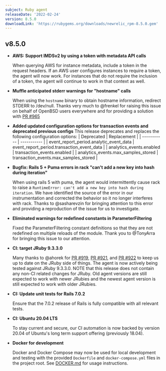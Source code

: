 ```yaml
---
subject: Ruby agent
releaseDate: '2022-02-24'
version: 8.5.0
downloadLink: 'https://rubygems.org/downloads/newrelic_rpm-8.5.0.gem'
---
```



  ## v8.5.0

  * **AWS: Support IMDSv2 by using a token with metadata API calls**

    When querying AWS for instance metadata, include a token in the request headers. If an AWS user configures instances to require a token, the agent will now work. For instances that do not require the inclusion of a token, the agent will continue to work in that context as well.

  * **Muffle anticipated stderr warnings for "hostname" calls**

    When using the `hostname` binary to obtain hostname information, redirect STDERR to /dev/null. Thanks very much to @frenkel for raising this issue on behalf of OpenBSD users everywhere and for providing a solution with [PR #965](https://github.com/newrelic/newrelic-ruby-agent/pull/965)

  * **Added updated configuration options for transaction events and deprecated previous configs**
    This release deprecates and replaces the following configuration options:
    | Deprecated      | Replacement |
    | ----------- | ----------- |
    | event_report_period.analytic_event_data | event_report_period.transaction_event_data |
    | analytics_events.enabled | transaction_events.enabled        |
    | analytics_events.max_samples_stored | transaction_events.max_samples_stored |

  * **Bugfix: Rails 5 + Puma errors in rack "can't add a new key into hash during iteration"**

    When using rails 5 with puma, the agent would intermittently cause rack to raise a `RuntimeError: can't add a new key into hash during iteration`. We have identified the source of the error in our instrumentation and corrected the behavior so it no longer interferes with rack. Thanks to @sasharevzin for bringing attention to this error and providing a reproduction of the issue for us to investigate.

  * **Eliminated warnings for redefined constants in ParameterFiltering**

    Fixed the ParameterFiltering constant definitions so that they are not redefined on multiple reloads of the module. Thank you to @TonyArra for bringing this issue to our attention.

  * **CI: target JRuby 9.3.3.0**

    Many thanks to @ahorek for [PR #919](https://github.com/newrelic/newrelic-ruby-agent/pull/919), [PR #921](https://github.com/newrelic/newrelic-ruby-agent/pull/921), and [PR #922](https://github.com/newrelic/newrelic-ruby-agent/pull/922) to keep us up to date on the JRuby side of things. The agent is now actively being tested against JRuby 9.3.3.0. NOTE that this release does not contain any non-CI related changes for JRuby. Old agent versions are still expected to work with newer JRubies and the newest agent version is still expected to work with older JRubies.

  * **CI: Update unit tests for Rails 7.0.2**

    Ensure that the 7.0.2 release of Rails is fully compatible with all relevant tests.

  * **CI: Ubuntu 20.04 LTS**

    To stay current and secure, our CI automation is now backed by version 20.04 of Ubuntu's long term support offering (previously 18.04).

  * **Docker for development**

    Docker and Docker Compose may now be used for local development and testing with the provided `Dockerfile` and `docker-compose.yml` files in the project root. See [DOCKER.md](DOCKER.md) for usage instructions.

